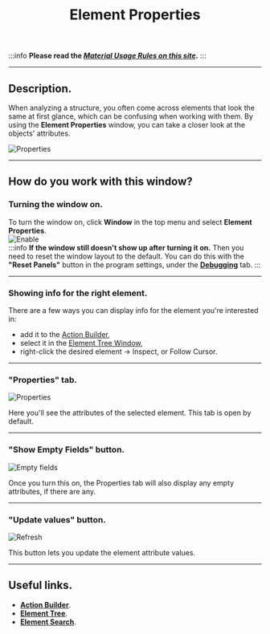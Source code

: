 ﻿---
sidebar_position: 3
title: Element Properties
description: The window with element attributes.
---
:::info **Please read the [*Material Usage Rules on this site*](../../Disclaimer).**
:::
_______________________________________________  
## Description.

When analyzing a structure, you often come across elements that look the same at first glance, which can be confusing when working with them. By using the **Element Properties** window, you can take a closer look at the objects' attributes.

![Properties](./assets/ElementProp/ElementProp_Pic1.png)  
_______________________________________________  
## How do you work with this window?  
### Turning the window on.  
To turn the window on, click **Window** in the top menu and select **Element Properties**.  
![Enable](./assets/ElementProp/ElementProp_Pic2.png)  
:::info **If the window still doesn't show up after turning it on.**
Then you need to reset the window layout to the default. You can do this with the **"Reset Panels"** button in the program settings, under the [**Debugging**](../../Settings/Debugging) tab.
:::
_______________________________________________    
### Showing info for the right element.  
There are a few ways you can display info for the element you're interested in:  
- add it to the [Action Builder](./ActionBuilder),
- select it in the [Element Tree Window](./ElementTree),
- right-click the desired element → Inspect, or Follow Cursor.
_______________________________________________  
### "Properties" tab.  
![Properties](./assets/ElementProp/ElementProp_Pic3.png)  

Here you'll see the attributes of the selected element. This tab is open by default.
_______________________________________________ 
### "Show Empty Fields" button.  
![Empty fields](./assets/ElementProp/ElementProp_Pic4.png)  

Once you turn this on, the Properties tab will also display any empty attributes, if there are any.
_______________________________________________   
### "Update values" button.  
![Refresh](./assets/ElementProp/ElementProp_Pic5.png)  

This button lets you update the element attribute values.
_______________________________________________ 
## Useful links.  
- [**Action Builder**](./ActionBuilder).
- [**Element Tree**](./ElementTree).
- [**Element Search**](../../pm/Creating/ElementSearch).
